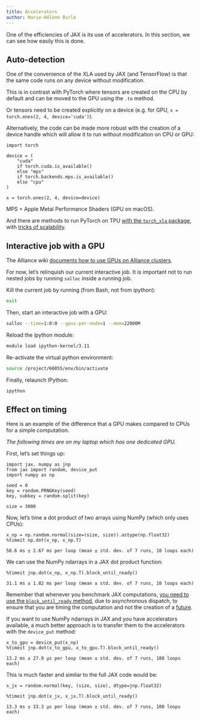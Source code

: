 ```yaml
---
title: Accelerators
author: Marie-Hélène Burle
---
```


:::{.def}

One of the efficiencies of JAX is its use of accelerators. In this section, we can see how easily this is done.

:::

## Auto-detection

One of the convenience of the XLA used by JAX (and TensorFlow) is that the same code runs on any device without modification.

:::{.note}

This is in contrast with PyTorch where tensors are created on the CPU by default and can be moved to the GPU using the `.to` method.

Or tensors need to be created explicitly on a device (e.g. for GPU, `x = torch.ones(2, 4, device='cuda')`).

Alternatively, the code can be made more robust with the creation of a device handle which will allow it to run without modification on CPU or GPU:

```.python
import torch

device = (
    "cuda"
    if torch.cuda.is_available()
    else "mps"
    if torch.backends.mps.is_available()
    else "cpu"
)

x = torch.ones(2, 4, device=device)
```

:::{.note}

MPS = Apple Metal Performance Shaders (GPU on macOS).

:::

And there are methods to run PyTorch on TPU [with the `torch_xla` package](https://pytorch.org/xla/release/2.1/index.html), with [tricks of scalability](https://pytorch.org/blog/scaling-pytorch-models-on-cloud-tpus-with-fsdp/).

:::

## Interactive job with a GPU

The Alliance wiki [documents how to use GPUs on Alliance clusters](https://docs.alliancecan.ca/wiki/Using_GPUs_with_Slurm).

For now, let's [relinquish our current interactive job]{.emph}. It is important not to run nested jobs by running `salloc` inside a running job.

Kill the current job by running (from Bash, not from ipython):

```.bash
exit
```

Then, start an interactive job with a GPU:

```.bash
salloc --time=1:0:0 --gpus-per-node=1 --mem=22000M
```

Reload the ipython module:

```.bash
module load ipython-kernel/3.11
```

Re-activate the virtual python environment:

```.bash
source /project/60055/env/bin/activate
```

Finally, relaunch IPython:

```.bash
ipython
```

## Effect on timing

Here is an example of the difference that a GPU makes compared to CPUs for a simple computation.

*The following times are on my laptop which has one dedicated GPU.*

First, let's set things up:

```.python
import jax. numpy as jnp
from jax import random, device_put
import numpy as np

seed = 0
key = random.PRNGKey(seed)
key, subkey = random.split(key)

size = 3000
```

Now, let's time a dot product of two arrays using NumPy (which only uses CPUs):

```.python
x_np = np.random.normal(size=(size, size)).astype(np.float32)
%timeit np.dot(x_np, x_np.T)
```

```
58.6 ms ± 2.67 ms per loop (mean ± std. dev. of 7 runs, 10 loops each)
```

We can use the NumPy ndarrays in a JAX dot product function:

```.python
%timeit jnp.dot(x_np, x_np.T).block_until_ready()
```

```
31.1 ms ± 1.82 ms per loop (mean ± std. dev. of 7 runs, 10 loops each)
```

:::{.note}

Remember that whenever you benchmark JAX computations, [you need to use the `block_until_ready` method](/ai/jx/jx_benchmark.qmd), due to asynchronous dispatch, to ensure that you are timing the computation and not the creation of a [future](https://en.wikipedia.org/wiki/Futures_and_promises).

:::

If you want to use NumPy ndarrays in JAX and you have accelerators available, a much better approach is to transfer them to the accelerators with the `device_put` method:

```.python
x_to_gpu = device_put(x_np)
%timeit jnp.dot(x_to_gpu, x_to_gpu.T).block_until_ready()
```

```
13.2 ms ± 27.9 µs per loop (mean ± std. dev. of 7 runs, 100 loops each)
```

This is much faster and similar to the full JAX code would be:

```.python
x_jx = random.normal(key, (size, size), dtype=jnp.float32)

%timeit jnp.dot(x_jx, x_jx.T).block_until_ready()
```

```
13.3 ms ± 33.3 µs per loop (mean ± std. dev. of 7 runs, 100 loops each)
```
